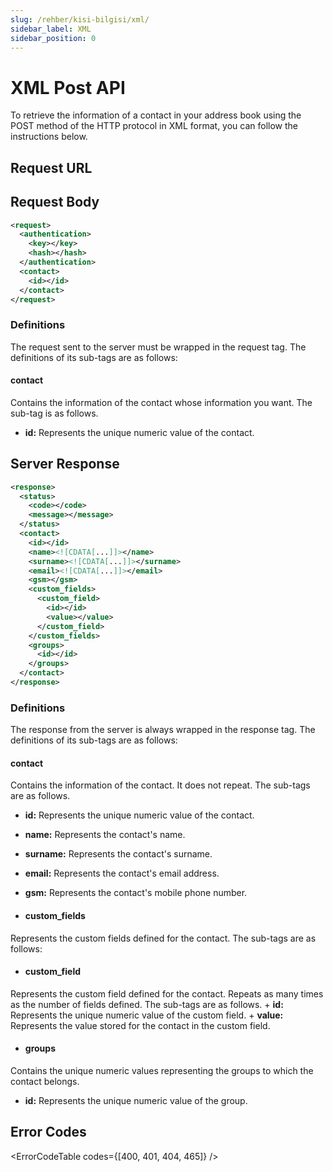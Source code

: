 ```yaml
---
slug: /rehber/kisi-bilgisi/xml/
sidebar_label: XML
sidebar_position: 0
---
```



# XML Post API
<AccessWarning />
To retrieve the information of a contact in your address book using the POST method of the HTTP protocol in XML format, you can follow the instructions below.

## Request URL

<RequestURL type="POST" url="https://api.iletimerkezi.com/v1/get-contact" />

## Request Body

```xml
<request>
  <authentication>
    <key></key>
    <hash></hash>
  </authentication>
  <contact>
    <id></id>
  </contact>
</request>
```

### Definitions

The request sent to the server must be wrapped in the <Badge>request</Badge> tag. The definitions of its sub-tags are as follows:

<AccessDescription />

#### contact
Contains the information of the contact whose information you want. The sub-tag is as follows.

+ **id:** Represents the unique numeric value of the contact.

## Server Response

```xml
<response>
  <status>
    <code></code>
    <message></message>
  </status>
  <contact>
    <id></id>
    <name><![CDATA[...]]></name>
    <surname><![CDATA[...]]></surname>
    <email><![CDATA[...]]></email>
    <gsm></gsm>
    <custom_fields>
      <custom_field>
        <id></id>
        <value></value>
      </custom_field>
    </custom_fields>
    <groups>
      <id></id>
    </groups>
  </contact>
</response>
```

### Definitions

The response from the server is always wrapped in the <Badge>response</Badge> tag. The definitions of its sub-tags are as follows:

<ResponseStatus />

#### contact
Contains the information of the contact. It does not repeat. The sub-tags are as follows.

+ **id:** Represents the unique numeric value of the contact.
+ **name:** Represents the contact's name.
+ **surname:** Represents the contact's surname.
+ **email:** Represents the contact's email address.
+ **gsm:** Represents the contact's mobile phone number.

+ #### custom_fields
Represents the custom fields defined for the contact. The sub-tags are as follows:

  + #### custom_field
  Represents the custom field defined for the contact. Repeats as many times as the number of fields defined. The sub-tags are as follows.
    + **id:** Represents the unique numeric value of the custom field.
    + **value:** Represents the value stored for the contact in the custom field.

+ #### groups
Contains the unique numeric values representing the groups to which the contact belongs.
  
  + **id:** Represents the unique numeric value of the group.

## Error Codes

<ErrorCodeTable codes={[400, 401, 404, 465]} />